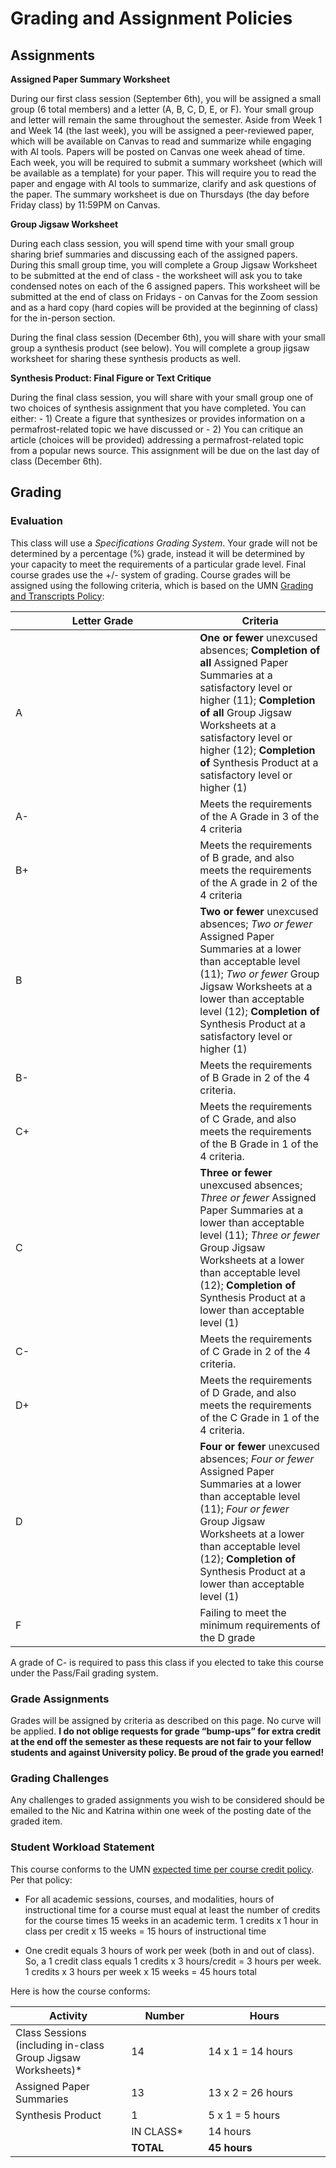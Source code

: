 # Grading and Assignment Policies {#sec-assignments}

## Assignments 

**Assigned Paper Summary Worksheet**

During our first class session (September 6th), you will be assigned a small group (6 total members) and a letter (A, B, C, D, E, or F). Your small group and letter will remain the same throughout the semester. Aside from Week 1 and Week 14 (the last week), you will be assigned a peer-reviewed paper, which will be available on Canvas to read and summarize while engaging with AI tools. Papers will be posted on Canvas one week ahead of time. Each week, you will be required to submit a summary worksheet (which will be available as a template) for your paper. This will require you to read the paper and engage with AI tools to summarize, clarify and ask questions of the paper. The summary worksheet is due on Thursdays (the day before Friday class) by 11:59PM on Canvas. 

**Group Jigsaw Worksheet**

During each class session, you will spend time with your small group sharing brief summaries and discussing each of the assigned papers. During this small group time, you will complete a Group Jigsaw Worksheet to be submitted at the end of class - the worksheet will ask you to take condensed notes on each of the 6 assigned papers. This worksheet will be submitted at the end of class on Fridays - on Canvas for the Zoom session and as a hard copy (hard copies will be provided at the beginning of class) for the in-person section.

During the final class session (December 6th), you will share with your small group a synthesis product (see below). You will complete a group jigsaw worksheet for sharing these synthesis products as well. 

**Synthesis Product: Final Figure or Text Critique**

During the final class session, you will share with your small group one of two choices of synthesis assignment that you have completed. You can either:
- 1) Create a figure that synthesizes or provides information on a permafrost-related topic we have discussed or
- 2) You can critique an article (choices will be provided) addressing a permafrost-related topic from a popular news source. This assignment will be due on the last day of class (December 6th).

## Grading

### Evaluation

This class will use a *Specifications Grading System*. Your grade will not be determined by a percentage (%) grade, instead it will be determined by your capacity to meet the requirements of a particular grade level. Final course grades use the +/- system of grading. Course grades will be assigned using the following criteria, which is based on the UMN [Grading and Transcripts Policy](https://policy.umn.edu/education/gradingtranscripts):

| **Letter Grade** | **Criteria** |
|------------------|-------------|
| A                | **One or fewer** unexcused absences; **Completion of all** Assigned Paper Summaries at a satisfactory level or higher (11); **Completion of all** Group Jigsaw Worksheets at a satisfactory level or higher (12); **Completion of** Synthesis Product at a satisfactory level or higher (1)|
| A-               | Meets the requirements of the A Grade in 3 of the 4 criteria |
| B+               | Meets the requirements of B grade, and also meets the requirements of the A grade in 2 of the 4 criteria |
| B                | **Two or fewer** unexcused absences; *Two or fewer* Assigned Paper Summaries at a lower than acceptable level (11); *Two or fewer* Group Jigsaw Worksheets at a lower than acceptable level (12); **Completion of** Synthesis Product at a satisfactory level or higher (1)|
| B-               | Meets the requirements of B Grade in 2 of the 4 criteria. |
| C+               | Meets the requirements of C Grade, and also meets the requirements of the B Grade in 1 of the 4 criteria.  |
| C                | **Three or fewer** unexcused absences; *Three or fewer* Assigned Paper Summaries at a lower than acceptable level (11); *Three or fewer* Group Jigsaw Worksheets at a lower than acceptable level (12); **Completion of** Synthesis Product at a lower than acceptable level (1) |
| C-               | Meets the requirements of C Grade in 2 of the 4 criteria.  |
| D+               | Meets the requirements of D Grade, and also meets the requirements of the C Grade in 1 of the 4 criteria.   |
| D                | **Four or fewer** unexcused absences; *Four or fewer* Assigned Paper Summaries at a lower than acceptable level (11); *Four or fewer* Group Jigsaw Worksheets at a lower than acceptable level (12); **Completion of** Synthesis Product at a lower than acceptable level (1) |
| F                | Failing to meet the minimum requirements of the D grade       |

::: callout-note
A grade of C- is required to pass this class if you elected to take this course under the Pass/Fail grading system.
:::

### Grade Assignments

Grades will be assigned by criteria as described on this page. No curve will be applied. **I do not oblige requests for grade "bump-ups" for extra credit at the end off the semester as these requests are not fair to your fellow students and against University policy. Be proud of the grade you earned!**

### Grading Challenges

Any challenges to graded assignments you wish to be considered should be emailed to the Nic and Katrina within one week of the posting date of the graded item.

### Student Workload Statement

This course conforms to the UMN [expected time per course credit policy](https://policy.umn.edu/education/expectedtimepercredit). Per that policy:

-   For all academic sessions, courses, and modalities, hours of instructional time for a course must equal at least the number of credits for the course times 15 weeks in an academic term. 1 credits x 1 hour in class per credit x 15 weeks = 15 hours of instructional time

-   One credit equals 3 hours of work per week (both in and out of class). So, a 1 credit class equals 1 credits x 3 hours/credit = 3 hours per week. 1 credits x 3 hours per week x 15 weeks = 45 hours total

Here is how the course conforms:

| **Activity**     | **Number** | **Hours**         |
|------------------|------------|-------------------|
| Class Sessions (including in-class Group Jigsaw Worksheets)\*       | 14         | 14 x 1 = 14 hours |
| Assigned Paper Summaries    | 13         | 13 x 2 = 26 hours |
| Synthesis Product           | 1         | 5 x 1 = 5 hours |
|                  | IN CLASS\* | 14 hours          |
|                  | **TOTAL**    | **45 hours**         |
